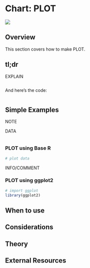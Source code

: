 # Chart: PLOT {#PLOT}

![](images/banners/banner_bargraph.png)

## Overview

This section covers how to make PLOT.

## tl;dr
<!-- Gimme a full-fledged example! -->

<!-- Here's an application of histograms that looks at how the beaks of Galapagos finches changed due to external factors: -->

EXPLAIN
```r

```

And here's the code:
```r

```

## Simple Examples
NOTE

DATA
```r

```

### PLOT using Base R
```r
# plot data

```

INFO/COMMENT

### PLOT using ggplot2
```r
# import ggplot
library(ggplot2)

```

## When to use

## Considerations

## Theory

## External Resources




